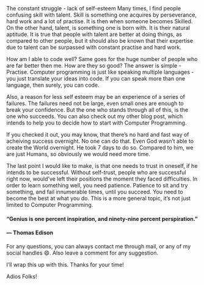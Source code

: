 

<div className={styles["Welcome"]}>
The constant struggle - lack of self-esteem
Many times, I find people confusing skill with talent. Skill is something one acquires by perseverance, hard work and a lot of practise. It is then when someone becomes Skilled. On the other hand, talent, is something one is born with. It is their natural aptitude. It is true that people with talent are better at doing things, as compared to other people, but it should also be known that their expertise due to talent can be surpassed with constant practise and hard work.

How am I able to code well? Same goes for the huge number of people who are far better then me. How are they so good? The answer is simple - Practise. Computer programming is just like speaking multiple languages - you just translate your ideas into code. If you can speak more than one language, then surely, you can code.

Also, a reason for less self esteem may be an experience of a series of failures. The failures need not be large, even small ones are enough to break your confidence. But the one who stands through all of this, is the one who succeeds. You can also check out my other blog post, which intends to help you to decide how to start with Computer Programming.

If you checked it out, you may know, that there’s no hard and fast way of acheiving success overnight. No one can do that. Even God wasn’t able to create the World overnight. He took 7 days to do so. Compared to him, we are just Humans, so obviously we would need more time.

The last point I would like to make, is that one needs to trust in oneself, if he intends to be successful. Without self-trust, people who are successful right now, would’ve left their positions the moment they faced difficulties. In order to learn something well, you need patience. Patience to sit and try something, and fail innumerable times, until you succeed. You need to become the best at what you do. This is a more general topic, it’s not just limited to Computer Programming.

#### “Genius is one percent inspiration, and ninety-nine percent perspiration.”

#### — Thomas Edison

For any questions, you can always contact me through mail, or any of my social handles 😄. Also leave a comment for any suggestion.

I’ll wrap this up with this. Thanks for your time!

Adios Folks!
</div>